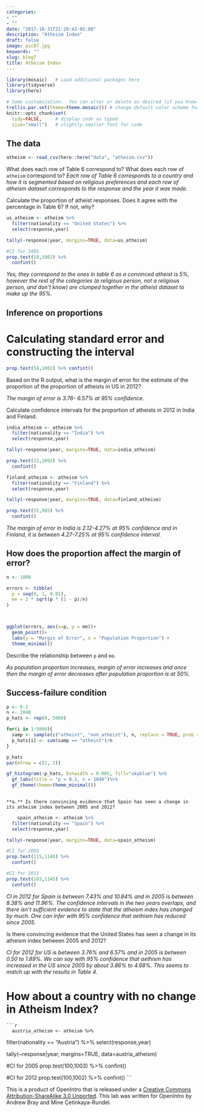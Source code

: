 ```yaml
---
categories:
- ""
- ""
date: "2017-10-31T21:28:43-05:00"
description: "Atheism Index"
draft: false
image: pic07.jpg
keywords: ""
slug: blog7
title: Atheism Index
---
```


```r
library(mosaic)   # Load additional packages here 
library(tidyverse)
library(here)

# Some customization.  You can alter or delete as desired (if you know what you are doing).
trellis.par.set(theme=theme.mosaic()) # change default color scheme for lattice
knitr::opts_chunk$set(
  tidy=FALSE,     # display code as typed
  size="small")   # slightly smaller font for code
```


## The data

```r

atheism <- read_csv(here::here("data", "atheism.csv"))
```

What does each row of Table 6 correspond to? What does each row of 
    `atheism` correspond to?
*Each row of Table 6 corresponds to a country and how it is segmented based on religious preferences and each row of atheism dataset corresponds to the response and the year it was made.*

Calculate the proportion of atheist responses. Does it agree with the percentage in Table 6? If not, why?

```r
us_atheism <- atheism %>%
  filter(nationality == "United States") %>% 
  select(response,year)

tally(~response|year, margins=TRUE, data=us_atheism)

#CI for 2005
prop.test(10,1002) %>% 
  confint()
```
*Yes, they correspond to the ones in table 6 as a convinced atheist is 5%, however the rest of the categories (a religious person, not a religious person, and don't know) are clumped together in the atheist dataset to make up the 95%.*

## Inference on proportions

# Calculating standard error and constructing the interval 


```r
prop.test(50,1002) %>% confint()
```

Based on the R output, what is the margin of error for the estimate of the 
    proportion of the proportion of atheists in US in 2012?
    
*The margin of error is 3.76- 6.57% at 95% confidence.*

Calculate confidence intervals for the proportion of atheists in 2012 in India and Finland.
    
```r
india_atheism <- atheism %>%
  filter(nationality == "India") %>% 
  select(response,year)

tally(~response|year, margins=TRUE, data=india_atheism)

prop.test(33,1092) %>% 
  confint()

finland_atheism <- atheism %>%
  filter(nationality == "Finland") %>% 
  select(response,year)

tally(~response|year, margins=TRUE, data=finland_atheism)

prop.test(55,985) %>% 
  confint()
```
*The margin of error in India is 2.12-4.27% at 95% confidence and  in Finland, it is between 4.27-7.25% at 95% confidence interval.*

## How does the proportion affect the margin of error?

```r
n <- 1000

errors <- tibble(
  p = seq(0, 1, 0.01),
  me = 2 * sqrt(p * (1 - p)/n)  
)



ggplot(errors, aes(x=p, y = me))+
  geom_point()+
  labs(y = "Margin of Error", x = "Population Proportion") +
  theme_minimal()
```

Describe the relationship between `p` and `me`.

*As population proportion increases, margin of error increases and once then the margin of error decreases after population proportion is at 50%.*

## Success-failure condition

```r
p <- 0.1
n <- 1040
p_hats <- rep(0, 5000)

for(i in 1:5000){
  samp <- sample(c("atheist", "non_atheist"), n, replace = TRUE, prob = c(p, 1-p))
  p_hats[i] <- sum(samp == "atheist")/n
}

p_hats
par(mfrow = c(2, 2))

gf_histogram(~p_hats, binwidth = 0.005, fill="skyblue") %>%
  gf_labs(title = "p = 0.1, n = 1040")%>%
  gf_theme(theme=theme_minimal())
  


```
    **a.** Is there convincing evidence that Spain has seen a change in its atheism index between 2005 and 2012?
    
```r
    spain_atheism <- atheism %>%
  filter(nationality == "Spain") %>% 
  select(response,year)

tally(~response|year, margins=TRUE, data=spain_atheism)

#CI for 2005
prop.test(115,1146) %>% 
  confint() 

#CI for 2012
prop.test(103,1145) %>% 
  confint()


```
   *CI in 2012 for Spain is between 7.43% and 10.84% and in 2005 is between 8.38% and 11.96%. The confidence intervals in the two years overlaps, and there isn't sufficient evidence to state that the atheism index has changed by much. One can infer with 95% confidence that aethism has reduced since 2005.*
   
 Is there convincing evidence that the United States has seen a change in its atheism index between 2005 and 2012?
    
   *CI for 2012 for US is between 3.76% and 6.57% and in 2005 is between 0.50 to 1.89%. We can say with 95% confidence that aethism has increased in the US since 2005 by about 3.86% to 4.68%. This seems to match up with the results in Table 4.*

# How about a country with no change in Atheism Index?
    
    ```r
      austria_atheism <- atheism %>%
  filter(nationality == "Austria") %>% 
  select(response,year)

tally(~response|year, margins=TRUE, data=austria_atheism)

#CI for 2005
prop.test(100,1003) %>% 
  confint() 

#CI for 2012
prop.test(100,1002) %>% 
  confint()
    ```


<div id="license">
This is a product of OpenIntro that is released under a [Creative Commons 
Attribution-ShareAlike 3.0 Unported](http://creativecommons.org/licenses/by-sa/3.0). 
This lab was written for OpenIntro by Andrew Bray and Mine &Ccedil;etinkaya-Rundel.
</div>